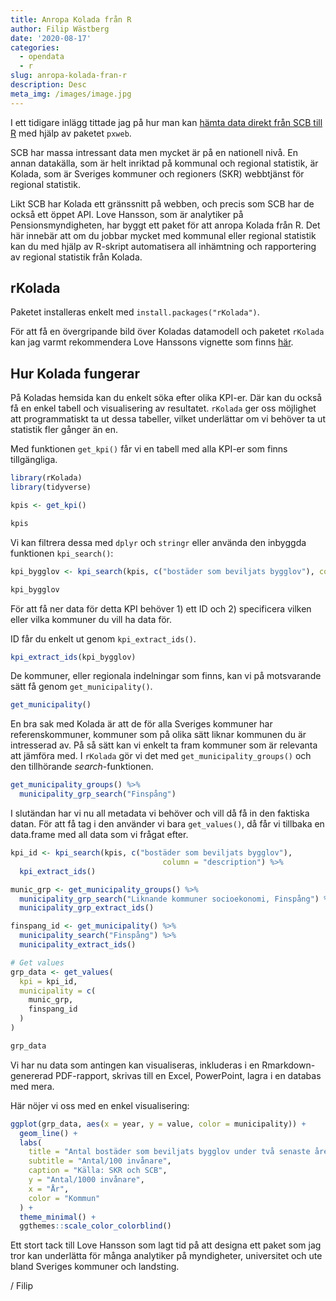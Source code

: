 ```yaml
---
title: Anropa Kolada från R
author: Filip Wästberg
date: '2020-08-17'
categories:
  - opendata
  - r
slug: anropa-kolada-fran-r
description: Desc
meta_img: /images/image.jpg
---
```


I ett tidigare inlägg tittade jag på hur man kan [hämta data direkt från SCB till R](https://dataland.rbind.io/blog/hamta-data-direkt-fr%C3%A5n-scb-till-r/) med hjälp av paketet `pxweb`. 

SCB har massa intressant data men mycket är på en nationell nivå. En annan datakälla, som är helt inriktad på kommunal och regional statistik, är Kolada, som är Sveriges kommuner och regioners (SKR) webbtjänst för regional statistik. 

Likt SCB har Kolada ett gränssnitt på webben, och precis som SCB har de också ett öppet API. Love Hansson, som är analytiker på Pensionsmyndigheten, har byggt ett paket för att anropa Kolada från R. Det här innebär att om du jobbar mycket med kommunal eller regional statistik kan du med hjälp av R-skript automatisera all inhämtning och rapportering av regional statistik från Kolada.

## rKolada

Paketet installeras enkelt med `install.packages("rKolada")`.

För att få en övergripande bild över Koladas datamodell och paketet `rKolada` kan jag varmt rekommendera Love Hanssons vignette som finns [här](https://lchansson.github.io/rKolada/articles/introduction-to-rkolada.html).

## Hur Kolada fungerar

På Koladas hemsida kan du enkelt söka efter olika KPI-er. Där kan du också få en enkel tabell och visualisering av resultatet. `rKolada` ger oss möjlighet att programmatiskt ta ut dessa tabeller, vilket underlättar om vi behöver ta ut statistik fler gånger än en. 

Med funktionen `get_kpi()` får vi en tabell med alla KPI-er som finns tillgängliga. 

```r
library(rKolada)
library(tidyverse)

kpis <- get_kpi()

kpis
```

Vi kan filtrera dessa med `dplyr` och `stringr` eller använda den inbyggda funktionen `kpi_search()`:

```r
kpi_bygglov <- kpi_search(kpis, c("bostäder som beviljats bygglov"), column = "description")

kpi_bygglov
```

För att få ner data för detta KPI behöver 1) ett ID och 2) specificera vilken eller vilka kommuner du vill ha data för.

ID får du enkelt ut genom `kpi_extract_ids()`. 

```r
kpi_extract_ids(kpi_bygglov)
```

De kommuner, eller regionala indelningar som finns, kan vi på motsvarande sätt få genom `get_municipality()`.

```r
get_municipality()
```

En bra sak med Kolada är att de för alla Sveriges kommuner har referenskommuner, kommuner som på olika sätt liknar kommunen du är intresserad av. På så sätt kan vi enkelt ta fram kommuner som är relevanta att jämföra med. I `rKolada` gör vi det med `get_municipality_groups()` och den tillhörande *search*-funktionen. 

```r
get_municipality_groups() %>% 
  municipality_grp_search("Finspång")
```

I slutändan har vi nu all metadata vi behöver och vill då få in den faktiska datan. För att få tag i den använder vi bara `get_values()`, då får vi tillbaka en data.frame med all data som vi frågat efter. 

```r
kpi_id <- kpi_search(kpis, c("bostäder som beviljats bygglov"),
                                  column = "description") %>% 
  kpi_extract_ids()

munic_grp <- get_municipality_groups() %>%
  municipality_grp_search("Liknande kommuner socioekonomi, Finspång") %>% 
  municipality_grp_extract_ids()

finspang_id <- get_municipality() %>%
  municipality_search("Finspång") %>% 
  municipality_extract_ids()

# Get values
grp_data <- get_values(
  kpi = kpi_id,
  municipality = c(
    munic_grp,
    finspang_id
  )
)

grp_data
```

Vi har nu data som antingen kan visualiseras, inkluderas i en Rmarkdown-genererad PDF-rapport, skrivas till en Excel, PowerPoint, lagra i en databas med mera. 

Här nöjer vi oss med en enkel visualisering:

```r
ggplot(grp_data, aes(x = year, y = value, color = municipality)) +
  geom_line() +
  labs(
    title = "Antal bostäder som beviljats bygglov under två senaste åren",
    subtitle = "Antal/100 invånare",
    caption = "Källa: SKR och SCB",
    y = "Antal/1000 invånare",
    x = "År",
    color = "Kommun"
  ) +
  theme_minimal() +
  ggthemes::scale_color_colorblind()
```

Ett stort tack till Love Hansson som lagt tid på att designa ett paket som jag tror kan underlätta för många analytiker på myndigheter, universitet och ute bland Sveriges kommuner och landsting. 

/ Filip








